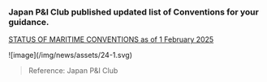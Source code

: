 ### **Japan P&I Club published updated list of Conventions for your guidance.**

[STATUS OF MARITIME CONVENTIONS as of 1 February 2025](/img/news/pdf/STATUS_OF_MARITIME_CONVENTIONS_as_of_1_February_2025.pdf)

<div className="news-image img-size_2">
![image](/img/news/assets/24-1.svg)
</div>

> Reference: Japan P&I Club